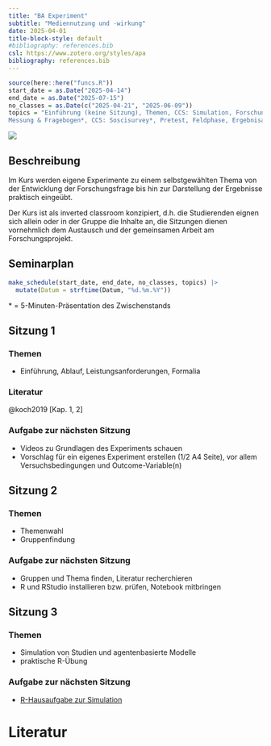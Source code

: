 ```yaml
---
title: "BA Experiment"
subtitle: "Mediennutzung und -wirkung"
date: 2025-04-01
title-block-style: default
#bibliography: references.bib
csl: https://www.zotero.org/styles/apa
bibliography: references.bib
---
```


```r
source(here::here("funcs.R"))
start_date = as.Date("2025-04-14")
end_date = as.Date("2025-07-15")
no_classes = as.Date(c("2025-04-21", "2025-06-09"))
topics = "Einführung (keine Sitzung), Themen, CCS: Simulation, Forschungsfragen & Hypothesen, Studiendesign und Stichprobe*, CCS: Stimuluserstellung*, 
Messung & Fragebogen*, CCS: Soscisurvey*, Pretest, Feldphase, Ergebnisaufbereitung, Abschluss" |> str_split_1(", ") |> str_squish()
```

![](images/exp_title.jpg)

## Beschreibung

Im Kurs werden eigene Experimente zu einem selbstgewählten Thema von der Entwicklung der Forschungsfrage bis hin zur Darstellung der Ergebnisse praktisch eingeübt.

Der Kurs ist als inverted classroom konzipiert, d.h. die Studierenden eignen sich allein oder in der Gruppe die Inhalte an, die Sitzungen dienen vornehmlich dem Austausch und der gemeinsamen Arbeit am Forschungsprojekt.

## Seminarplan

```r
make_schedule(start_date, end_date, no_classes, topics) |> 
  mutate(Datum = strftime(Datum, "%d.%m.%Y"))
```

\* = 5-Minuten-Präsentation des Zwischenstands

## Sitzung 1 <a class="bi bi-easel-fill" href="slides.html#/s1" alt="Folien"></a> {#1}

### Themen

-   Einführung, Ablauf, Leistungsanforderungen, Formalia

### Literatur

@koch2019 [Kap. 1, 2]

### Aufgabe zur nächsten Sitzung

- Videos zu Grundlagen des Experiments schauen
- Vorschlag für ein eigenes Experiment erstellen (1/2 A4 Seite), vor allem Versuchsbedingungen und Outcome-Variable(n)


## Sitzung 2 <a class="bi bi-easel-fill" href="slides.html#/s2" alt="Folien"></a> {#2}

### Themen

- Themenwahl
- Gruppenfindung

### Aufgabe zur nächsten Sitzung

- Gruppen und Thema finden, Literatur recherchieren
- R und RStudio installieren bzw. prüfen, Notebook mitbringen

## Sitzung 3 <a class="bi bi-easel-fill" href="slides.html#/s3" alt="Folien"></a> {#3}

### Themen

- Simulation von Studien und agentenbasierte Modelle
- praktische R-Übung 

### Aufgabe zur nächsten Sitzung

- [R-Hausaufgabe zur Simulation](https://stats.ifp.uni-mainz.de/ba-ccs-track/exp-simulation.html)

# Literatur